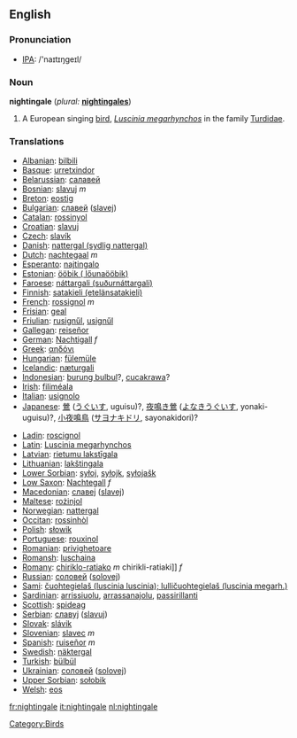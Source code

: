 ==English==

=== Pronunciation ===
*[[w:IPA|IPA]]: /'naɪtɪŋgeɪl/

=== Noun ===
'''nightingale'''  (''plural:'' '''[[nightingales]]''')
# A European singing [[bird]], ''[[Luscinia megarhynchos]]'' in the family [[Turdidae]].

=== Translations ===
{{top}}
*[[Albanian]]: [[bilbili]]
*[[Basque]]: [[urretxindor]]
*[[Belarussian]]: [[салавей]]
*[[Bosnian]]: [[slavuj]] ''m''
*[[Breton]]: [[eostig]]
*[[Bulgarian]]: [[славей]] ([[slavej]])
*[[Catalan]]: [[rossinyol]]
*[[Croatian]]: [[slavuj]]
*[[Czech]]: [[slavík]]
*[[Danish]]: [[nattergal (sydlig nattergal)]]
*[[Dutch]]: [[nachtegaal]] ''m''
*[[Esperanto]]: [[najtingalo]]
*[[Estonian]]: [[ööbik ( lőunaööbik)]]
*[[Faroese]]: [[náttargali (suðurnáttargali)]]
*[[Finnish]]: [[satakieli (etelänsatakieli)]]
*[[French]]: [[rossignol]] ''m''
*[[Frisian]]: [[geal]]
*[[Friulian]]: [[rusignűl]], [[usignűl]]
*[[Gallegan]]: [[reiseñor]]
*[[German]]: [[Nachtigall]] ''f''
*[[Greek]]: [[αηδόνι]] '' ''
*[[Hungarian]]: [[fülemüle]]
*[[Icelandic]]: [[næturgali]]
*[[Indonesian]]: [[burung bulbul]]?, [[cucakrawa]]?
*[[Irish]]: [[filiméala]]
*[[Italian]]: [[usignolo]] '' ''
*[[Japanese]]: [[鶯]] ([[うぐいす]], uguisu)?, [[夜鳴き鶯]] ([[よなきうぐいす]], yonaki-uguisu)?, [[小夜鳴鳥]] ([[サヨナキドリ]], sayonakidori)?
{{mid}}
*[[Ladin]]: [[roscignol]]
*[[Latin]]: [[Luscinia megarhynchos]] '' ''
*[[Latvian]]: [[rietumu lakstīgala]]
*[[Lithuanian]]: [[lakštingala]]
*[[Lower Sorbian]]: [[syłoj]], [[syłojk]], [[syłojašk]]
*[[Low Saxon]]: [[Nachtegall]] ''f''
*[[Macedonian]]: [[славеj]] ([[slavej]])
*[[Maltese]]: [[rożinjol]]
*[[Norwegian]]: [[nattergal]]
*[[Occitan]]: [[rossinhòl]]
*[[Polish]]: [[słowik]] '' ''
*[[Portuguese]]: [[rouxinol]]
*[[Romanian]]: [[privighetoare]]
*[[Romansh]]: [[luschaina]]
*[[Romany]]: [[chiriklo-ratiako]] ''m'' chirikli-ratiaki]] ''f''
*[[Russian]]: [[соловей]] ([[solovej]]) '' ''
*[[Sami]]: [[čuohtegielaš (luscinia luscinia); lulličuohtegielaš (luscinia megarh.)]]
*[[Sardinian]]: [[arrissiuolu]], [[arrassanajolu]], [[passirillanti]]
*[[Scottish]]: [[spideag]]
*[[Serbian]]: [[славуj]] ([[slavuj]])
*[[Slovak]]: [[slávik]]
*[[Slovenian]]: [[slavec]] ''m''
*[[Spanish]]: [[ruiseñor]] ''m''
*[[Swedish]]: [[näktergal]]
*[[Turkish]]: [[bülbül]]
*[[Ukrainian]]: [[соловей]] ([[solovej]])
*[[Upper Sorbian]]: [[sołobik]]
*[[Welsh]]: [[eos]]
{{bottom}}

[[Category:Birds]]
[[fr:nightingale]]
[[it:nightingale]]
[[nl:nightingale]]